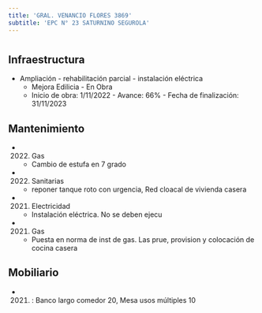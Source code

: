 ```yaml
---
title: 'GRAL. VENANCIO FLORES 3869'
subtitle: 'EPC N° 23 SATURNINO SEGUROLA'
---
```


#
## Infraestructura

* Ampliación - rehabilitación parcial - instalación eléctrica 
    + Mejora Edilicia - En Obra 
    + Inicio de obra: 1/11/2022 - Avance: 66% - Fecha de finalización: 31/11/2023 






## Mantenimiento

*  (2022) Gas 
    + Cambio de estufa en 7 grado

*  (2022) Sanitarias 
    + reponer tanque roto con urgencia, Red cloacal de vivienda casera

*  (2021) Electricidad 
    + Instalación eléctrica. No se deben ejecu

*  (2021) Gas 
    + Puesta en norma de inst de gas. Las prue, provision y colocación de cocina casera





## Mobiliario

*  (2021) : Banco largo comedor 20, Mesa usos múltiples 10 




